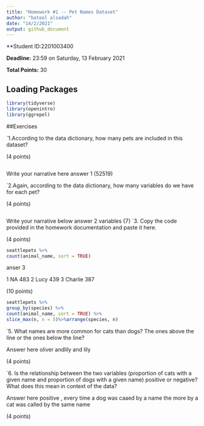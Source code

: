 ```yaml
---
title: "Homework #1 -- Pet Names Dataset"
author: "batool alsadah"
date: "14/2/2021"
output: github_document
---
```


**Student ID:2201003400

**Deadline:** 23:59 on Saturday, 13 February 2021

**Total Points:** 30


## Loading Packages

```r

library(tidyverse)
library(openintro)
library(ggrepel)
```


##Exercises

`1.According to the data dictionary, how many pets are included in this dataset?


(4 points)
```r

```
Write your narrative here
answer 1
(52519)

`2.Again, according to the data dictionary, how many variables do we have for each pet?

(4 points)

```r

```
Write your narrative below
answer 2
variables {7}
`3. Copy the code provided in the homework documentation and paste it here. 

(4 points)

```r
seattlepets %>%
count(animal_name, sort = TRUE)


```
anser 3

 1 NA            483
 2 Lucy          439
 3 Charlie       387

(10 points)

```r
seattlepets %>%
group_by(species) %>%
count(animal_name, sort = TRUE) %>%
slice_max(n, n = 5)%>%arrange(species, n)


```

`5.  What names are more common for cats than dogs? The ones above the line or the ones below the line?

Answer here
oliver andlily and lily

(4 points)

`6. Is the relationship between the two variables (proportion of cats with a given name and proportion of dogs with a given name) positive or negative? What does this mean in context of the data?

Answer here
positive , every time a dog was caaed by a name the more by a cat was called by the same name

(4 points)
